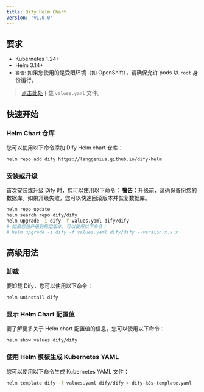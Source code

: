 ```yaml
---
title: Dify Helm Chart
Version: 'v1.0.0'
---
```


## 要求

- Kubernetes 1.24+
- Helm 3.14+
- `警告`: 如果您使用的是受限环境（如 OpenShift），请确保允许 pods 以 `root` 身份运行。

> <a href="/assets/values.yaml" download="values.yaml">点击此处</a>下载 `values.yaml` 文件。
## 快速开始
### Helm Chart 仓库
您可以使用以下命令添加 Dify Helm chart 仓库：
```bash
helm repo add dify https://langgenius.github.io/dify-helm
```

### 安装或升级
首次安装或升级 Dify 时，您可以使用以下命令：
**警告**：升级前，请确保备份您的数据库。如果升级失败，您可以快速回滚版本并恢复数据库。
```bash
helm repo update
helm search repo dify/dify
helm upgrade -i dify -f values.yaml dify/dify
# 如果您想升级到指定版本，可以使用以下命令：
# helm upgrade -i dify -f values.yaml dify/dify --version x.x.x
```

## 高级用法
### 卸载
要卸载 Dify，您可以使用以下命令：
```bash
helm uninstall dify
```

### 显示 Helm Chart 配置值

要了解更多关于 Helm chart 配置值的信息，您可以使用以下命令：
```bash
helm show values dify/dify
```

### 使用 Helm 模板生成 Kubernetes YAML

您可以使用以下命令生成 Kubernetes YAML 文件：
```bash
helm template dify -f values.yaml dify/dify > dify-k8s-template.yaml
```
